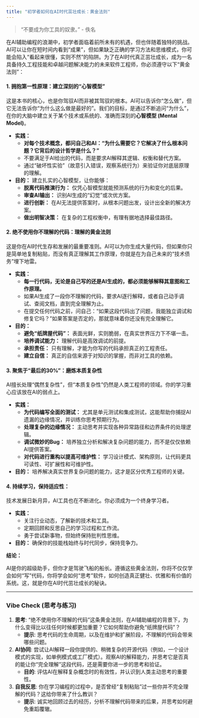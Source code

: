 ```yaml
---
title: "初学者如何在AI时代茁壮成长：黄金法则"
---
```


> "不要成为你工具的奴隶。" - 佚名

在AI辅助编程的浪潮中，初学者面临着前所未有的机遇，但也伴随着独特的挑战。AI可以让你在短时间内看到“成果”，但如果缺乏正确的学习方法和思维模式，你可能会陷入“看起来很懂，实则不然”的陷阱。为了在AI时代真正茁壮成长，成为一名具备持久工程技能和卓越问题解决能力的未来软件工程师，你必须遵守以下“黄金法则”：

#### **1. 拥抱第一性原理：建立深刻的“心智模型”**

这是本书的核心，也是你驾驭AI而非被其驾驭的根本。AI可以告诉你“怎么做”，但它无法告诉你“为什么这么做是最好的”。我们的目标，是通过不断追问“为什么”，在你的大脑中建立关于某个技术或系统的、准确而深刻的**心智模型 (Mental Model)**。

*   **实践：**
    *   **对每个技术概念，都问自己和AI：“为什么需要它？它解决了什么根本问题？它背后的设计哲学是什么？”**
    *   不要满足于AI给出的代码，而是要求AI解释其逻辑、权衡和替代方案。
    *   通过“破坏性实验”（故意引入错误，观察系统行为）来验证你对底层原理的理解。

*   **目的：** 建立扎实的心智模型，让你能够：
    *   **脱离代码推演行为：** 仅凭心智模型就能预测系统的行为和变化的后果。
    *   **审查AI输出：** 识别AI生成的“幻觉”或次优方案。
    -   **进行创新：** 在AI无法提供答案时，从根本问题出发，设计出全新的解决方案。
    -   **做出明智决策：** 在复杂的工程权衡中，有理有据地选择最佳路径。

#### **2. 绝不使用你不理解的代码：理解的黄金法则**

这是你在AI时代生存和发展的最重要准则。AI可以为你生成大量代码，但如果你只是简单地复制粘贴，而没有真正理解其工作原理，你就是在为自己未来的“技术债务”埋下地雷。

*   **实践：**
    *   **每一行代码，无论是自己写的还是AI生成的，都必须能够解释其意图和工作原理。**
    *   如果AI生成了一段你不理解的代码，要求AI逐行解释，或者自己动手调试、查阅文档，直到完全理解为止。
    *   在提交任何代码之前，问自己：“如果这段代码出了问题，我能独立调试和修复它吗？”如果答案是否定的，那就意味着你还没有完全理解它。

*   **目的：**
    *   **避免“纸牌屋代码”：** 表面光鲜，实则脆弱，在真实世界压力下不堪一击。
    *   **培养调试能力：** 理解代码是高效调试的前提。
    *   **承担责任：** 只有理解，才能为你写的代码承担真正的工程责任。
    *   **建立自信：** 真正的自信来源于对知识的掌握，而非对工具的依赖。

#### **3. 聚焦于“最后的30%”：磨炼本质复杂性**

AI擅长处理“偶然复杂性”，但“本质复杂性”仍然是人类工程师的领域。你的学习重心应该放在AI的弱点上。

*   **实践：**
    *   **为代码编写全面的测试：** 尤其是单元测试和集成测试，这能帮助你捕捉AI遗漏的边缘情况，并训练你思考预期行为。
    *   **处理复杂的边缘情况：** 主动思考并实现各种异常路径和边界条件的处理逻辑。
    *   **调试微妙的Bug：** 培养独立分析和解决复杂问题的能力，而不是仅仅依赖AI提供答案。
    *   **对代码进行重构以提高可维护性：** 学习设计模式、架构原则，让代码更具可读性、可扩展性和可维护性。

*   **目的：** 培养解决真实世界复杂问题的能力，这才是区分优秀工程师的关键。

#### **4. 持续学习，保持适应性：**

技术发展日新月异，AI工具也在不断进化。你必须成为一个终身学习者。

*   **实践：**
    *   关注行业动态，了解新的技术和工具。
    *   定期回顾和反思自己的学习过程和工作流。
    *   勇于尝试新事物，但始终保持批判性思维。

*   **目的：** 确保你的技能栈始终与时代同步，保持竞争力。

**结论：**

AI是你的超级助手，但你才是驾驶飞船的船长。遵循这些黄金法则，你将不仅仅学会如何“写”代码，你将学会如何“思考”软件，如何创造真正健壮、优雅和有价值的系统。这，就是你在AI时代茁壮成长的秘诀。

---
### **Vibe Check (思考与练习)**

1.  **思考**: “绝不使用你不理解的代码”这条黄金法则，在AI辅助编程的背景下，为什么变得比以往任何时候都更加重要？它如何帮助你避免“纸牌屋代码”？
    *   **提示**: 思考代码的生命周期，以及在维护和扩展阶段，不理解的代码会带来哪些问题。
2.  **AI协同**: 尝试让AI解释一段你提供的、稍微复杂的开源代码（例如，一个设计模式的实现，如单例模式或工厂模式）。观察AI的解释能力，并思考它是否真的能让你“完全理解”这段代码，还是需要你进一步的思考和验证。
    *   **目的**: 评估AI在解释复杂概念时的有效性，并认识到人类主动思考的重要性。
3.  **自我反思**: 你在学习编程的过程中，是否曾经“复制粘贴”过一些你并不完全理解的代码？这给你带来了什么教训？
    *   **提示**: 诚实地回顾过去的经历，分析不理解代码带来的后果，并思考如何避免重蹈覆辙。

